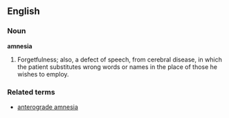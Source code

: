 ==English==

===Noun===

'''amnesia'''

#Forgetfulness; also, a defect of speech, from cerebral disease, in which the patient substitutes wrong words or names in the place of those he wishes to employ.


===Related terms===
*[[anterograde amnesia]]